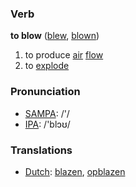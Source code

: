 === Verb ===

'''to blow''' ([[blew]], [[blown]])

# to produce [[air]] [[flow]]
# to [[explode]]

=== Pronunciation ===
*[[w:SAMPA|SAMPA]]: /'/
*[[w:IPA|IPA]]: /'blɔʊ/

=== Translations ===
*[[Dutch]]: [[blazen]], [[opblazen]]